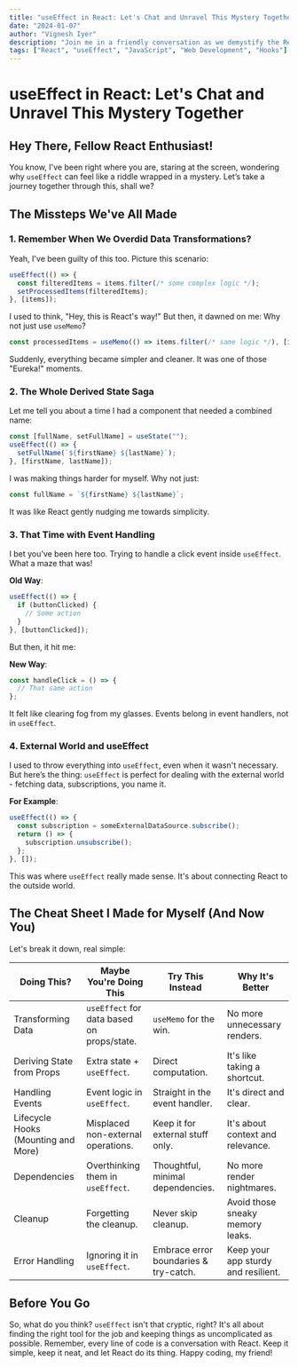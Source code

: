 ```yaml
---
title: "useEffect in React: Let's Chat and Unravel This Mystery Together"
date: "2024-01-07"
author: "Vignesh Iyer"
description: "Join me in a friendly conversation as we demystify the React useEffect hook. We'll explore common misunderstandings, share personal insights, and provide practical examples to transform confusion into clarity."
tags: ["React", "useEffect", "JavaScript", "Web Development", "Hooks"]
---
```


# useEffect in React: Let's Chat and Unravel This Mystery Together

## Hey There, Fellow React Enthusiast!

You know, I've been right where you are, staring at the screen, wondering why `useEffect` can feel like a riddle wrapped in a mystery. Let’s take a journey together through this, shall we?

## The Missteps We've All Made

### 1. Remember When We Overdid Data Transformations?

Yeah, I've been guilty of this too. Picture this scenario:

```javascript
useEffect(() => {
  const filteredItems = items.filter(/* some complex logic */);
  setProcessedItems(filteredItems);
}, [items]);
```

I used to think, "Hey, this is React's way!" But then, it dawned on me: Why not just use `useMemo`?

```javascript
const processedItems = useMemo(() => items.filter(/* same logic */), [items]);
```

Suddenly, everything became simpler and cleaner. It was one of those "Eureka!" moments.

### 2. The Whole Derived State Saga

Let me tell you about a time I had a component that needed a combined name:

```javascript
const [fullName, setFullName] = useState("");
useEffect(() => {
  setFullName(`${firstName} ${lastName}`);
}, [firstName, lastName]);
```

I was making things harder for myself. Why not just:

```javascript
const fullName = `${firstName} ${lastName}`;
```

It was like React gently nudging me towards simplicity.

### 3. That Time with Event Handling

I bet you've been here too. Trying to handle a click event inside `useEffect`. What a maze that was!

**Old Way**:

```javascript
useEffect(() => {
  if (buttonClicked) {
    // Some action
  }
}, [buttonClicked]);
```

But then, it hit me:

**New Way**:

```javascript
const handleClick = () => {
  // That same action
};
```

It felt like clearing fog from my glasses. Events belong in event handlers, not in `useEffect`.

### 4. External World and useEffect

I used to throw everything into `useEffect`, even when it wasn't necessary. But here’s the thing: `useEffect` is perfect for dealing with the external world - fetching data, subscriptions, you name it.

**For Example**:

```javascript
useEffect(() => {
  const subscription = someExternalDataSource.subscribe();
  return () => {
    subscription.unsubscribe();
  };
}, []);
```

This was where `useEffect` really made sense. It's about connecting React to the outside world.

## The Cheat Sheet I Made for Myself (And Now You)

Let's break it down, real simple:

| Doing This? | Maybe You're Doing This | Try This Instead | Why It's Better |
|-------------|-------------------------|------------------|-----------------|
| Transforming Data | `useEffect` for data based on props/state. | `useMemo` for the win. | No more unnecessary renders. |
| Deriving State from Props | Extra state + `useEffect`. | Direct computation. | It's like taking a shortcut. |
| Handling Events | Event logic in `useEffect`. | Straight in the event handler. | It's direct and clear. |
| Lifecycle Hooks (Mounting and More) | Misplaced non-external operations. | Keep it for external stuff only. | It's about context and relevance. |
| Dependencies | Overthinking them in `useEffect`. | Thoughtful, minimal dependencies. | No more render nightmares. |
| Cleanup | Forgetting the cleanup. | Never skip cleanup. | Avoid those sneaky memory leaks. |
| Error Handling | Ignoring it in `useEffect`. | Embrace error boundaries & try-catch. | Keep your app sturdy and resilient. |


## Before You Go

So, what do you think? `useEffect` isn't that cryptic, right? It's all about finding the right tool for the job and keeping things as uncomplicated as possible. Remember, every line of code is a conversation with React. Keep it simple, keep it neat, and let React do its thing. Happy coding, my friend!
